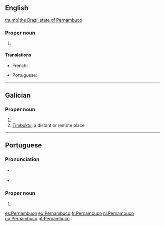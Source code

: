{{also|pernambuco}}
==English==
{{wikipedia}}
[[file:Brazil State Pernambuco.svg|thumb|the Brazil state of Pernambuco]]

===Proper noun===
{{en-proper noun}}

# {{place:Brazil/state|en|capital=Recife|region=Northeast Region}}

====Translations====
{{trans-top|state}}
* French: {{t+|fr|Pernambouc}}
{{trans-mid}}
* Portuguese: {{t+|pt|Pernambuco|m}}
{{trans-bottom}}

----

==Galician==

===Proper noun===
{{pt-proper noun|m}}

# {{place:Brazil/state|gl|capital=Recife|region=Northeast Region}}
# [[Timbuktu]], a distant or remote place

----

==Portuguese==

===Pronunciation===
* {{a|Brazil}} {{IPA|/ˌpeʁ.nɐ̃.ˈbu.ku/|lang=pt}}
* {{a|Nordestino}} {{IPA|/ˌpɛʁ.nɐ̃.ˈbu.ku/|lang=pt}}

===Proper noun===
{{pt-proper noun|m}}

# {{place:Brazil/state|pt|capital=Recife|region=Northeast Region}}


[[es:Pernambuco]]
[[eo:Pernambuco]]
[[fr:Pernambuco]]
[[nl:Pernambuco]]
[[no:Pernambuco]]
[[pt:Pernambuco]]